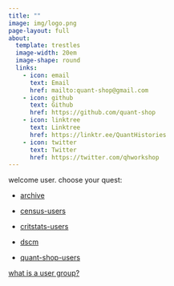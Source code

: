 ```yaml
---
title: ""
image: img/logo.png
page-layout: full
about:
  template: trestles
  image-width: 20em
  image-shape: round
  links:
    - icon: email
      text: Email
      href: mailto:quant-shop@gmail.com
    - icon: github
      text: Github
      href: https://github.com/quant-shop
    - icon: linktree
      text: Linktree
      href: https://linktr.ee/QuantHistories
    - icon: twitter
      text: Twitter
      href: https://twitter.com/qhworkshop
---
```


welcome user. choose your quest:

- [archive](https://github.com/quant-shop){.external target="_blank"}

- [census-users](https://quant-shop.github.io/census/){.external target="_blank"}

- [critstats-users](https://professornaite.github.io/critstats/){.external target="_blank"}

- [dscm](){.external target="_blank"}

- [quant-shop-users](){.external target="_blank"}

[what is a user group?](https://dictionary.cambridge.org/us/dictionary/english/user-group){target="_blank"}

